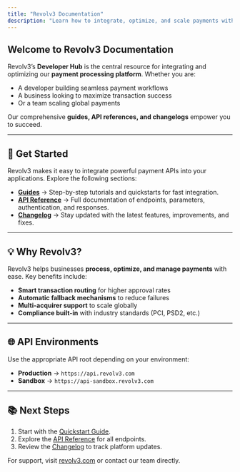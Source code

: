```yaml
---
title: "Revolv3 Documentation"
description: "Learn how to integrate, optimize, and scale payments with Revolv3’s APIs. Access quickstart guides, API references, and changelogs to build seamless payment experiences."
---
```


## Welcome to Revolv3 Documentation

Revolv3’s **Developer Hub** is the central resource for integrating and optimizing our **payment processing platform**. Whether you are:

- A developer building seamless payment workflows  
- A business looking to maximize transaction success  
- Or a team scaling global payments  

Our comprehensive **guides, API references, and changelogs** empower you to succeed.

---

## 🚀 Get Started

Revolv3 makes it easy to integrate powerful payment APIs into your applications. Explore the following sections:

- [**Guides**](/docs/getting-started) → Step-by-step tutorials and quickstarts for fast integration.  
- [**API Reference**](/api-reference/) → Full documentation of endpoints, parameters, authentication, and responses.  
- [**Changelog**](/changelog) → Stay updated with the latest features, improvements, and fixes.  

---

## 💡 Why Revolv3?

Revolv3 helps businesses **process, optimize, and manage payments** with ease. Key benefits include:

- **Smart transaction routing** for higher approval rates  
- **Automatic fallback mechanisms** to reduce failures  
- **Multi-acquirer support** to scale globally  
- **Compliance built-in** with industry standards (PCI, PSD2, etc.)  

---

## 🌐 API Environments

Use the appropriate API root depending on your environment:

- **Production** → `https://api.revolv3.com`  
- **Sandbox** → `https://api-sandbox.revolv3.com`  

---

## 📚 Next Steps

1. Start with the [Quickstart Guide](/docs/getting-started).  
2. Explore the [API Reference](/api-reference/) for all endpoints.  
3. Review the [Changelog](/changelog) to track platform updates.  

For support, visit [revolv3.com](https://revolv3.com) or contact our team directly.


